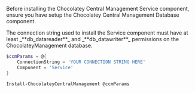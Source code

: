 
<Callout type="info">
    <p>
        Before installing the Chocolatey Central Management Service component, ensure you have setup the Chocolatey Central Management Database component.
    </p>
</Callout>

<Callout type="warning">
    <p>
        The connection string used to install the Service component must have at least _**db_datareader**_ and _**db_datawriter**_ permissions on the ChocolateyManagement database.
    </p>
</Callout>

```powershell
$ccmParams = @{
    ConnectionString = 'YOUR CONNECTION STRING HERE'
    Component = 'Service'
}

Install-ChocolateyCentralManagement @ccmParams
```